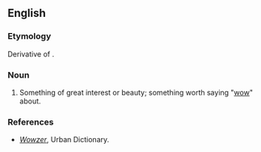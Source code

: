==English==

===Etymology===
Derivative of {{term|wow|lang=en}}.

===Noun===
{{en-noun}}

# {{NZ|slang}} Something of great interest or beauty; something worth saying "[[wow]]" about.

===References===
*''[http://www.urbandictionary.com/define.php?term=Wowzer Wowzer]'', Urban Dictionary.
